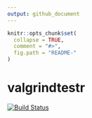 ```yaml
---
output: github_document
---
```


<!-- README.md is generated from README.Rmd. Please edit that file -->

```r
knitr::opts_chunk$set(
  collapse = TRUE,
  comment = "#>",
  fig.path = "README-"
)
```

# valgrindtestr

[![Build Status](https://travis-ci.org/jolars/valgrindtestr.svg?branch=master)](https://travis-ci.org/jolars/valgrindtestr)
